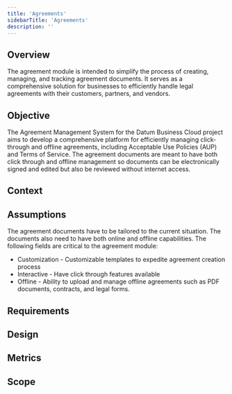 ```yaml
---
title: 'Agreements'
sidebarTitle: 'Agreements'
description: ''
---
```


## Overview
The agreement module is intended to simplify the process of creating, managing, and tracking agreement documents. 
It serves as a comprehensive solution for businesses to efficiently handle legal agreements with their customers, partners, and vendors.
## Objective
The Agreement Management System for the Datum Business Cloud project aims to develop a comprehensive platform for efficiently managing click-through and offline agreements, including Acceptable Use Policies (AUP) and Terms of Service. 
The agreement documents are meant to have both click through and offline management so documents can be electronically signed and edited but also be reviewed without internet access. 
## Context

## Assumptions
The agreement documents have to be tailored to the current situation. The documents also need to have both online and offline capabilities. The following fields are critical to the agreement module: 
- Customization - Customizable templates to expedite agreement creation process 
- Interactive - Have click through features available 
- Offline - Ability to upload and manage offline agreements such as PDF documents, contracts, and legal forms.
## Requirements

## Design

## Metrics

## Scope